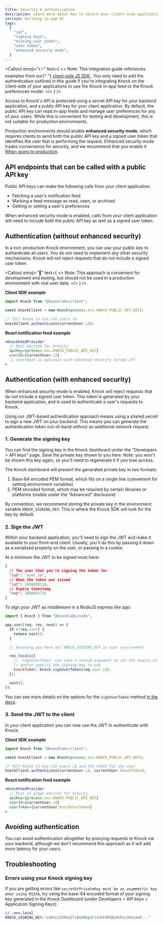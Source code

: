 ```yaml
---
title: Security & authentication
description: Learn more about how to secure your client-side applications as they integrate with Knock.
section: Building in-app UI
tags:
  [
    "jwt",
    "signing keys",
    "missing_user_token",
    "user token",
    "enhanced security mode",
  ]
---
```



<Callout
  emoji="👉"
  text={
    <>
      <span className="font-bold">Note:</span> This integration guide references
      examples from our{" "}
      <a href="https://github.com/knocklabs/knock-client-js">
        client-side JS SDK
      </a>
      . You only need to add the authentication outlined in this guide if you're
      integrating Knock on the client-side of your applications to use the Knock
      in-app feed or the Knock preferences model.
    </>
  }
/>

Access to Knock's API is protected using a secret API key for your backend application, and a public API key for your client application.
By default, the public API key can read in-app feeds and manage user preferences for any of your users. While this is convenient for testing and development,
this is not suitable for production environments.

Production environments should enable **enhanced security mode**, which requires clients to send both the public API key and a signed user token that identifies
the user that is performing the request. Enhanced security mode
trades convenience for security, and we recommend that you enable it [When going to production](/getting-started/going-to-production).

## API endpoints that can be called with a public API key

Public API keys can make the following calls from your client application:

- Fetching a user's notification feed
- Marking a feed message as read, seen, or archived
- Getting or setting a user's preferences

When enhanced security mode is enabled, calls from your client application will need to include both the public API key as well as a signed user token.

## Authentication (without enhanced security)

In a non-production Knock environment, you can use your public key to authenticate
all users. You do not need to implement any other security mechanisms. Knock will
not reject requests that do not include a signed user token.

<Callout
  emoji="🚨"
  text={
    <>
      <span className="font-bold">Note:</span> This approach is convenient for
      development and testing, but should not be used in a production
      environment with real user data.
    </>
  }
/>

**Client SDK example**

```js
import Knock from "@knocklabs/client";

const knockClient = new Knock(process.env.KNOCK_PUBLIC_API_KEY);

// Tell Knock to use the users id
knockClient.authenticate(currentUser.id);
```

**React notification feed example**

```jsx
<KnockFeedProvider
  // Rest omitted for brevity
  apiKey={process.env.KNOCK_PUBLIC_API_KEY}
  userId={currentUser.id}
  // userToken is optional with enhanced security turned off
>
```

## Authentication (with enhanced security)

When enhanced security mode is enabled, Knock will reject requests that do not include a signed user token.
This token is generated by your backend application, and is used to authenticate a user's requests to Knock.

Using our JWT-based authentication approach means using a shared secret to sign a new JWT on your
backend. This means you can generate the authentication token out-of-band without an additional network request.

### 1. Generate the signing key

You can find the signing key in the Knock dashboard under the "Developers > API keys" page. Save the private
key shown to you here. Note: you won't be shown this key again, so you'll need to regenerate
it if you lose access.

The Knock dashboard will present the generated private key in two formats:

1. Base-64 encoded PEM format, which fits on a single line (convenient for setting environment variables)
2. PEM encoded format, which may be required by certain libraries or platforms (visible under the "Advanced" disclosure)

By convention, we recommend storing the private key in the environment variable `KNOCK_SIGNING_KEY`. This is where the
Knock SDK will look for the key by default.

### 2. Sign the JWT

Within your backend application, you'll need to sign the JWT and make it available to your front-end
client. Usually, you'll do this by passing it down as a serialized property on the user, or passing in a cookie.

At a minimum the JWT to be signed must have:

```json
{
  // The user that you're signing the token for
  "sub": "user_id",
  // When the token was issued
  "iat": 1608600116,
  // Expiry timestamp
  "exp": 1608603716
}
```

To sign your JWT as middleware in a NodeJS express like app:

```js
import { Knock } from "@knocklabs/node";

app.use((req, res, next) => {
  if (!req.user) {
    return next();
  }

  // Assuming you have set KNOCK_SIGNING_KEY in your environment

  res.locals({
    // `signUserToken` can take a second argument to set the expiry of the token
    // and/or specify the signing key to use
    knockToken: Knock.signUserToken(req.user.id),
  });

  next();
});
```

You can see more details on the options for the `signUserToken` method [in the docs](https://github.com/knocklabs/knock-node#signing-jwts).

### 3. Send the JWT to the client

In your client application you can now use the JWT to authenticate with Knock:

**Client SDK example**

```js
import Knock from "@knocklabs/client";

const knockClient = new Knock(process.env.KNOCK_PUBLIC_API_KEY);

// Tell Knock to use the users id and the token for the user
knockClient.authenticate(currentUser.id, currentUser.knockToken);
```

**React notification feed example**

```jsx
<KnockFeedProvider
  // Rest of props omitted for brevity
  apiKey={process.env.KNOCK_PUBLIC_API_KEY}
  userId={currentUser.id}
  userToken={currentUser.knockUserToken}
>
```

## Avoiding authentication

You can avoid authentication altogether by proxying requests to Knock via your backend,
although we don't recommend this approach as it will add more latency for your users.

## Troubleshooting

### Errors using your Knock signing key

If you are getting errors like `secretOrPrivateKey must be an asymmetric key when using RS256`,
try using the base-64 encoded format of your signing key generated in the Knock Dashboard (under Developers > API keys > Application Signing Keys).

```bash
// .env.local
KNOCK_SIGNING_KEY="LS0tLS1CRUdJTiBSU0EgUFJJVkFURSBLRVktLS0tLQoK..."
```
